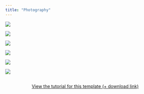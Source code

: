 ---
title: "Photography"
---



::: {layout-ncol=2}

![](UBC.jpg)

![](CWRU.jpg)


![](shanghai-pudong.jpg)

![](vertebrates.jpg)

![](my baby.jpg)

![](ryan.jpg)

:::


```{=html}
<div  style="margin: 30px; text-align: center;">
<a class="btn btn-primary" href="https://www.marvinschmitt.com/blog/website-tutorial-quarto/" role="button" target="_blank" style="padding: 15px 30px;">View the tutorial for this template (+ download link)</a>
</div>
```